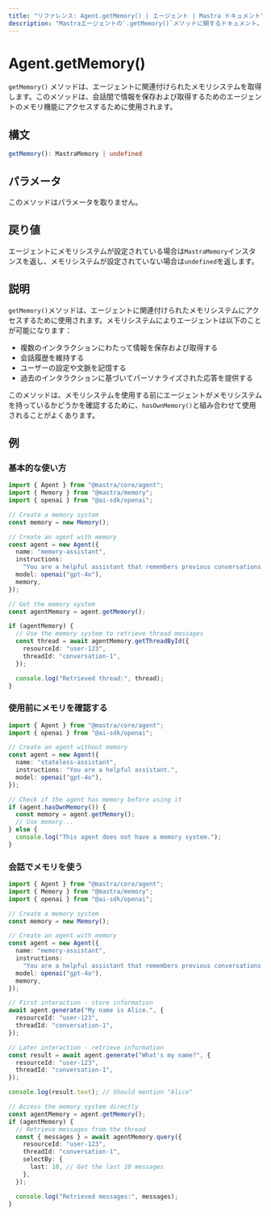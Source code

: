 ---
title: "リファレンス: Agent.getMemory() | エージェント | Mastra ドキュメント"
description: "Mastraエージェントの`.getMemory()`メソッドに関するドキュメント。エージェントに関連付けられたメモリシステムを取得します。"
---

# Agent.getMemory()

`getMemory()` メソッドは、エージェントに関連付けられたメモリシステムを取得します。このメソッドは、会話間で情報を保存および取得するためのエージェントのメモリ機能にアクセスするために使用されます。

## 構文

```typescript
getMemory(): MastraMemory | undefined
```

## パラメータ

このメソッドはパラメータを取りません。

## 戻り値

エージェントにメモリシステムが設定されている場合は`MastraMemory`インスタンスを返し、メモリシステムが設定されていない場合は`undefined`を返します。

## 説明

`getMemory()`メソッドは、エージェントに関連付けられたメモリシステムにアクセスするために使用されます。メモリシステムによりエージェントは以下のことが可能になります：

- 複数のインタラクションにわたって情報を保存および取得する
- 会話履歴を維持する
- ユーザーの設定や文脈を記憶する
- 過去のインタラクションに基づいてパーソナライズされた応答を提供する

このメソッドは、メモリシステムを使用する前にエージェントがメモリシステムを持っているかどうかを確認するために、`hasOwnMemory()`と組み合わせて使用されることがよくあります。

## 例

### 基本的な使い方

```typescript
import { Agent } from "@mastra/core/agent";
import { Memory } from "@mastra/memory";
import { openai } from "@ai-sdk/openai";

// Create a memory system
const memory = new Memory();

// Create an agent with memory
const agent = new Agent({
  name: "memory-assistant",
  instructions:
    "You are a helpful assistant that remembers previous conversations.",
  model: openai("gpt-4o"),
  memory,
});

// Get the memory system
const agentMemory = agent.getMemory();

if (agentMemory) {
  // Use the memory system to retrieve thread messages
  const thread = await agentMemory.getThreadById({
    resourceId: "user-123",
    threadId: "conversation-1",
  });

  console.log("Retrieved thread:", thread);
}
```

### 使用前にメモリを確認する

```typescript
import { Agent } from "@mastra/core/agent";
import { openai } from "@ai-sdk/openai";

// Create an agent without memory
const agent = new Agent({
  name: "stateless-assistant",
  instructions: "You are a helpful assistant.",
  model: openai("gpt-4o"),
});

// Check if the agent has memory before using it
if (agent.hasOwnMemory()) {
  const memory = agent.getMemory();
  // Use memory...
} else {
  console.log("This agent does not have a memory system.");
}
```

### 会話でメモリを使う

```typescript
import { Agent } from "@mastra/core/agent";
import { Memory } from "@mastra/memory";
import { openai } from "@ai-sdk/openai";

// Create a memory system
const memory = new Memory();

// Create an agent with memory
const agent = new Agent({
  name: "memory-assistant",
  instructions:
    "You are a helpful assistant that remembers previous conversations.",
  model: openai("gpt-4o"),
  memory,
});

// First interaction - store information
await agent.generate("My name is Alice.", {
  resourceId: "user-123",
  threadId: "conversation-1",
});

// Later interaction - retrieve information
const result = await agent.generate("What's my name?", {
  resourceId: "user-123",
  threadId: "conversation-1",
});

console.log(result.text); // Should mention "Alice"

// Access the memory system directly
const agentMemory = agent.getMemory();
if (agentMemory) {
  // Retrieve messages from the thread
  const { messages } = await agentMemory.query({
    resourceId: "user-123",
    threadId: "conversation-1",
    selectBy: {
      last: 10, // Get the last 10 messages
    },
  });

  console.log("Retrieved messages:", messages);
}
```
